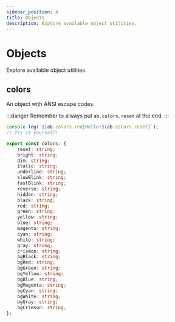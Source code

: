 ```yaml
---
sidebar_position: 4
title: Objects
description: Explore available object utilities.
---
```


# Objects

Explore available object utilities.

## colors

An object with ANSI escape codes.

:::danger
Remember to always put `ab.colors.reset` at the end.
:::

```js
console.log(`${ab.colors.red}Hello!${ab.colors.reset}`);
// Try it yourself!
```

```ts
export const colors: {
    reset: string;
    bright: string;
    dim: string;
    italic: string;
    underline: string;
    slowBlink: string;
    fastBlink: string;
    reverse: string;
    hidden: string;
    black: string;
    red: string;
    green: string;
    yellow: string;
    blue: string;
    magenta: string;
    cyan: string;
    white: string;
    gray: string;
    crismon: string;
    bgBlack: string;
    bgRed: string;
    bgGreen: string;
    bgYellow: string;
    bgBlue: string;
    bgMagenta: string;
    bgCyan: string;
    bgWhite: string;
    bgGray: string;
    bgCrimson: string;
};
```
